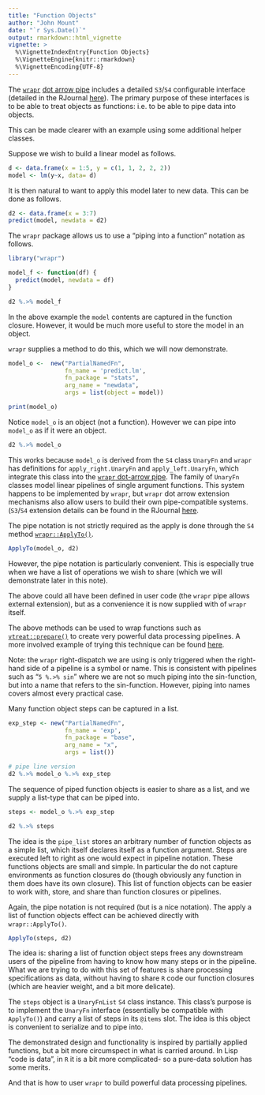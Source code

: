 ```yaml
---
title: "Function Objects"
author: "John Mount"
date: "`r Sys.Date()`"
output: rmarkdown::html_vignette
vignette: >
  %\VignetteIndexEntry{Function Objects}
  %\VignetteEngine{knitr::rmarkdown}
  %\VignetteEncoding{UTF-8}
---
```


The [`wrapr`](https://github.com/WinVector/wrapr) [dot arrow pipe](https://winvector.github.io/wrapr/reference/dot_arrow.html) includes a detailed `S3`/`S4` configurable interface (detailed in the RJournal [here](https://journal.r-project.org/archive/2018/RJ-2018-042/index.html)).  The primary
purpose of these interfaces is to be able to treat objects as functions: i.e. to be
able to pipe data into objects.

This can be made clearer with an example using some additional helper classes.

Suppose we wish to build a linear model as follows.

```r
d <- data.frame(x = 1:5, y = c(1, 1, 2, 2, 2))
model <- lm(y~x, data= d)
```

It is then natural to want to apply this model later to new data.  This can be done as follows.

```r
d2 <- data.frame(x = 3:7)
predict(model, newdata = d2)
```

The `wrapr` package allows us to use a "piping into a function" notation as follows.

```r
library("wrapr")

model_f <- function(df) {
  predict(model, newdata = df)
}

d2 %.>% model_f
```

In the above example the `model` contents are captured in the function closure.  However, it would be much more useful to store the model in an object.

`wrapr` supplies a method to do this, which we will now demonstrate.

```r
model_o <-  new("PartialNamedFn",
                fn_name = 'predict.lm',
                fn_package = "stats",
                arg_name = "newdata", 
                args = list(object = model))

print(model_o)
```

Notice `model_o` is an object (not a function).  However we can pipe into `model_o` as if it were an object.

```r
d2 %.>% model_o
```

This works because `model_o` is derived from the `S4` class `UnaryFn` and  `wrapr` has definitions for `apply_right.UnaryFn` and `apply_left.UnaryFn`, which integrate this class into the [`wrapr` dot-arrow pipe](https://winvector.github.io/wrapr/reference/dot_arrow.html).  The family of `UnaryFn` classes model linear pipelines of single argument functions.  This system happens to be implemented by `wrapr`, but `wrapr` dot arrow extension mechanisms also allow users to build their own pipe-compatible systems. (`S3`/`S4` extension details can be found in the RJournal [here](https://journal.r-project.org/archive/2018/RJ-2018-042/index.html).

The pipe notation is not strictly required as the apply is done through the `S4` method [`wrapr::ApplyTo()`](https://winvector.github.io/wrapr/reference/ApplyTo.html).

```r
ApplyTo(model_o, d2) 
```

However, the pipe notation is particularly convenient.  This is especially true when we have a list of operations we wish to share (which we will demonstrate later in this note).

The above could all have been defined in user code (the `wrapr` pipe allows external extension), but as a convenience it is now supplied with of `wrapr` itself.

The above methods can be used to wrap functions such as [`vtreat::prepare()`](https://winvector.github.io/vtreat/reference/prepare.html) to create very powerful data processing pipelines.  A more involved example of trying this technique can be found [here](https://github.com/WinVector/vtreat/blob/master/extras/ModelingPipelines.md).


Note: the `wrapr` right-dispatch we are using is only triggered when the right-hand side of a pipeline is a symbol or name.  This is consistent with pipelines such as "`5 %.>% sin`" where we are not so much piping into the sin-function, but into a name that refers to the sin-function.  However, piping into names covers almost every practical case.

Many function object steps can be captured in a list.

```r
exp_step <- new("PartialNamedFn",
                fn_name = 'exp',
                fn_package = "base",
                arg_name = "x", 
                args = list())

# pipe line version
d2 %.>% model_o %.>% exp_step
```

The sequence of piped function objects is easier to share as a list, and we supply a list-type that can be piped into.

```r
steps <- model_o %.>% exp_step

d2 %.>% steps
```

The idea is the `pipe_list` stores an arbitrary number of function objects as a simple list, which itself declares itself as a function argument.  Steps are executed left to right as one would expect in pipeline notation.  These functions objects are small and simple.  In particular the do not capture environments as function closures do (though obviously any function in them does have its own closure).  This list of function objects can be easier to work with, store, and share than function closures or pipelines.

Again, the pipe notation is not required (but is a nice notation).  The apply a list of function objects effect can be achieved directly with `wrapr::ApplyTo()`.

```r
ApplyTo(steps, d2)
```

The idea is: sharing a list of function object steps frees any downstream users of the pipeline from having to know how many steps or in the pipeline. What we are trying to do with this set of features is share processing specifications as data, without having to share `R` code our function closures (which are heavier weight, and a bit more delicate).  

The `steps` object is a `UnaryFnList` `S4` class instance.  This class's  purpose is to implement the `UnaryFn` interface (essentially be compatible with `ApplyTo()`) and carry a list of steps in its `@items` slot.  The idea is this object is convenient to serialize and to pipe into.


The demonstrated design and functionality is inspired by partially applied functions, but a bit more circumspect in what is carried around.  In Lisp "code is data", in `R` it is a bit more complicated- so a pure-data solution has some merits.

And that is how to user `wrapr` to build powerful data processing pipelines. 






